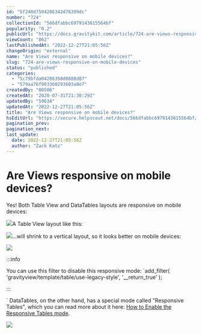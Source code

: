 ```yaml
---
id: "5f248d7504286342d76399dc"
number: "724"
collectionId: "566dfabbc6979143615564bf"
popularity: "0.2"
publicUrl: "https://docs.gravitykit.com/article/724-are-views-responsive-on-mobile-devices"
viewCount: "862"
lastPublishedAt: "2022-12-27T21:05:56Z"
changeOrigin: "external"
name: "Are Views responsive on mobile devices?"
slug: "724-are-views-responsive-on-mobile-devices"
status: "published"
categories: 
  - "5c79bfda04286350d0888d07"
  - "579aa76f903360293603a8e7"
createdBy: "80506"
createdAt: "2020-07-31T21:30:29Z"
updatedBy: "59634"
updatedAt: "2022-12-27T21:05:56Z"
title: "Are Views responsive on mobile devices?"
hsEditUrl: "https://secure.helpscout.net/docs/566dfabbc6979143615564bf/article/5f248d7504286342d76399dc"
pagination_prev: 
pagination_next: 
last_update:
  date: 2022-12-27T21:05:56Z
  author: "Zack Katz"
---
```


# Are Views responsive on mobile devices?

Yes! Both Table View and DataTables layouts are responsive on mobile devices:

![](https://s3.amazonaws.com/helpscout.net/docs/assets/54c58489e4b051242988532c/images/5f248df32c7d3a31c76a4cdd/file-qCPD8PHu83.png)A Table View layout like this:

![](https://s3.amazonaws.com/helpscout.net/docs/assets/54c58489e4b051242988532c/images/5f248e2204286342d76399eb/file-HNlWyciVs7.png)...will shrink to a vertical layout, so it looks better on mobile devices:

![](https://s3.amazonaws.com/helpscout.net/docs/assets/54c58489e4b051242988532c/images/5f248ed92c7d3a31c76a4cf1/file-lZ1aMMEEQg.png)


:::info

You can use this filter to disable this responsive mode: `add_filter( 'gravityview/template/table/use-legacy-style', '__return_true' );

:::

`  DataTables, on the other hand, has a special mode called "Responsive Tables", which you can read more about it here: [How to Enable the Responsive Tables mode](https://docs.gravitykit.com/article/578-how-to-enable-the-responsive-tables-mode).

![](https://i.gravitykit.com/eUyErB+)